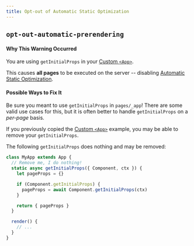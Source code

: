 ```yaml
---
title: Opt-out of Automatic Static Optimization
---
```


## `opt-out-automatic-prerendering`

#### Why This Warning Occurred

You are using `getInitialProps` in your [Custom `<App>`](/docs/pages/building-your-application/routing/custom-app).

This causes **all pages** to be executed on the server -- disabling [Automatic Static Optimization](/docs/pages/building-your-application/rendering/automatic-static-optimization).

#### Possible Ways to Fix It

Be sure you meant to use `getInitialProps` in `pages/_app`!
There are some valid use cases for this, but it is often better to handle `getInitialProps` on a _per-page_ basis.

If you previously copied the [Custom `<App>`](/docs/pages/building-your-application/routing/custom-app) example, you may be able to remove your `getInitialProps`.

The following `getInitialProps` does nothing and may be removed:

```js filename="pages/_app.js"
class MyApp extends App {
  // Remove me, I do nothing!
  static async getInitialProps({ Component, ctx }) {
    let pageProps = {}

    if (Component.getInitialProps) {
      pageProps = await Component.getInitialProps(ctx)
    }

    return { pageProps }
  }

  render() {
    // ...
  }
}
```
